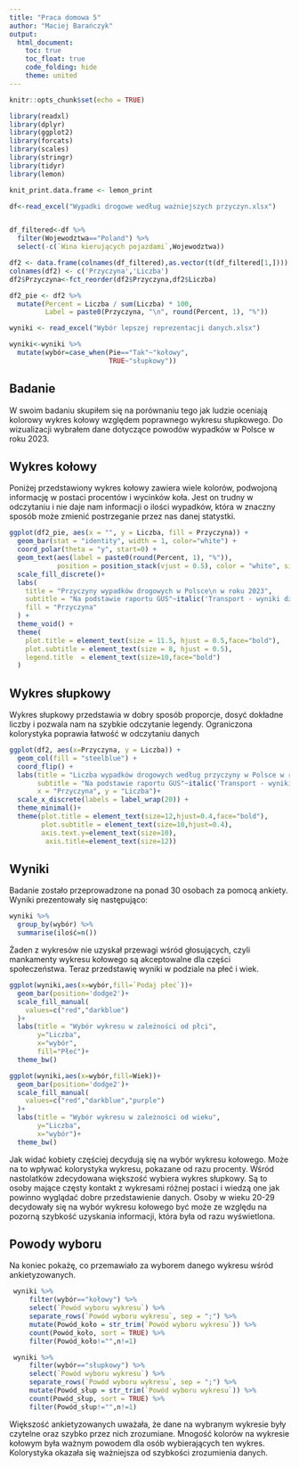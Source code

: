 ---
title: "Praca domowa 5"
author: "Maciej Barańczyk"
output: 
  html_document:
    toc: true
    toc_float: true
    code_folding: hide
    theme: united
---

```{r setup, include=FALSE}
knitr::opts_chunk$set(echo = TRUE)

library(readxl)
library(dplyr)
library(ggplot2)
library(forcats)
library(scales)
library(stringr)
library(tidyr)
library(lemon)

knit_print.data.frame <- lemon_print

df<-read_excel("Wypadki drogowe według ważniejszych przyczyn.xlsx")


df_filtered<-df %>% 
  filter(Wojewodztwa=="Poland") %>% 
  select(-c(`Wina kierujących pojazdami`,Wojewodztwa))

df2 <- data.frame(colnames(df_filtered),as.vector(t(df_filtered[1,])))
colnames(df2) <- c('Przyczyna','Liczba')
df2$Przyczyna<-fct_reorder(df2$Przyczyna,df2$Liczba)

df2_pie <- df2 %>%
  mutate(Percent = Liczba / sum(Liczba) * 100,
         Label = paste0(Przyczyna, "\n", round(Percent, 1), "%"))

wyniki <- read_excel("Wybór lepszej reprezentacji danych.xlsx")

wyniki<-wyniki %>% 
  mutate(wybór=case_when(Pie=="Tak"~"kołowy",
                         TRUE~"słupkowy"))

```
## Badanie
W swoim badaniu skupiłem się na porównaniu tego jak ludzie oceniają kolorowy wykres kołowy względem poprawnego wykresu słupkowego. Do wizualizacji wybrałem dane dotyczące powodów wypadków w Polsce w roku 2023.

## Wykres kołowy
Poniżej przedstawiony wykres kołowy zawiera wiele kolorów, podwojoną informację w postaci procentów i wycinków koła. Jest on trudny w odczytaniu i nie daje nam informacji o ilości wypadków, która w znaczny sposób może zmienić postrzeganie przez nas danej statystki.

```{r wykres 1, message=FALSE}

ggplot(df2_pie, aes(x = "", y = Liczba, fill = Przyczyna)) +
  geom_bar(stat = "identity", width = 1, color="white") +
  coord_polar(theta = "y", start=0) +
  geom_text(aes(label = paste0(round(Percent, 1), "%")),
            position = position_stack(vjust = 0.5), color = "white", size=4) +
  scale_fill_discrete()+
  labs( 
    title = "Przyczyny wypadków drogowych w Polsce\n w roku 2023",
    subtitle = "Na podstawie raportu GUS"~italic('Transport - wyniki działalności w 2023 roku'),
    fill = "Przyczyna"
  ) +
  theme_void() +
  theme(
    plot.title = element_text(size = 11.5, hjust = 0.5,face="bold"),
    plot.subtitle = element_text(size = 8, hjust = 0.5),
    legend.title  = element_text(size=10,face="bold")
  )

```

## Wykres słupkowy
Wykres słupkowy przedstawia w dobry sposób proporcje, dosyć dokładne liczby i pozwala nam na szybkie odczytanie legendy. Ograniczona kolorystyka poprawia łatwość w odczytaniu danych
```{r wykres 2, message=FALSE}
ggplot(df2, aes(x=Przyczyna, y = Liczba)) +
  geom_col(fill = "steelblue") +
  coord_flip() +
  labs(title = "Liczba wypadków drogowych według przyczyny w Polsce w roku 2023",
       subtitle = "Na podstawie raportu GUS"~italic('Transport - wyniki działalności w 2023 roku'),
       x = "Przyczyna", y = "Liczba")+ 
  scale_x_discrete(labels = label_wrap(20)) +
  theme_minimal()+
  theme(plot.title = element_text(size=12,hjust=0.4,face="bold"),
        plot.subtitle = element_text(size=10,hjust=0.4),
        axis.text.y=element_text(size=10),
         axis.title=element_text(size=12))
```

## Wyniki
Badanie zostało przeprowadzone na ponad 30 osobach za pomocą ankiety. Wyniki prezentowały się następująco:
```{r wyniki, message=FALSE,render=lemon_print}
wyniki %>% 
  group_by(wybór) %>% 
  summarise(ilość=n())
```
Żaden z wykresów nie uzyskał przewagi wśród głosujących, czyli mankamenty wykresu kołowego są akceptowalne dla części społeczeństwa.
Teraz przedstawię wyniki w podziale na płeć i wiek.
```{r wyniki podzial, message=FALSE}
ggplot(wyniki,aes(x=wybór,fill=`Podaj płeć`))+
  geom_bar(position='dodge2')+
  scale_fill_manual(
    values=c("red","darkblue")
  )+
  labs(title = "Wybór wykresu w zależności od płci",
       y="Liczba",
       x="wybór",
       fill="Płeć")+
  theme_bw()

ggplot(wyniki,aes(x=wybór,fill=Wiek))+
  geom_bar(position='dodge2')+
  scale_fill_manual(
    values=c("red","darkblue","purple")
  )+
  labs(title = "Wybór wykresu w zależności od wieku",
       y="Liczba",
       x="wybór")+
  theme_bw()
```

Jak widać kobiety częściej decydują się na wybór wykresu kołowego. Może na to wpływać kolorystyka wykresu, pokazane od razu procenty. Wśród nastolatków zdecydowana większość wybiera wykres słupkowy. Są to osoby mające częsty kontakt z wykresami różnej postaci i wiedzą one jak powinno wyglądać dobre przedstawienie danych. Osoby w wieku 20-29 decydowały się na wybór wykresu kołowego być może ze względu na pozorną szybkość uzyskania informacji, która była od razu wyświetlona. 

## Powody wyboru
Na koniec pokażę, co przemawiało za wyborem danego wykresu wśród ankietyzowanych.
```{r powody, message=FALSE,render=lemon_print}
 wyniki %>%
     filter(wybór=="kołowy") %>% 
     select(`Powód wyboru wykresu`) %>%
     separate_rows(`Powód wyboru wykresu`, sep = ";") %>%
     mutate(Powód_koło = str_trim(`Powód wyboru wykresu`)) %>%
     count(Powód_koło, sort = TRUE) %>% 
     filter(Powód_koło!="",n!=1)

 wyniki %>%
     filter(wybór=="słupkowy") %>% 
     select(`Powód wyboru wykresu`) %>%
     separate_rows(`Powód wyboru wykresu`, sep = ";") %>%
     mutate(Powód_słup = str_trim(`Powód wyboru wykresu`)) %>%
     count(Powód_słup, sort = TRUE) %>% 
     filter(Powód_słup!="",n!=1)
```
Większość ankietyzowanych uważała, że dane na wybranym wykresie były czytelne oraz szybko przez nich zrozumiane. Mnogość kolorów na wykresie kołowym była ważnym powodem dla osób wybierających ten wykres. Kolorystyka okazała się ważniejsza od szybkości zrozumienia danych.